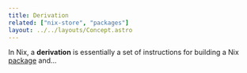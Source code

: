 ```yaml
---
title: Derivation
related: ["nix-store", "packages"]
layout: ../../layouts/Concept.astro
---
```


In Nix, a **derivation** is essentially a set of instructions for building a Nix [package](/concepts/packages/)
and...
